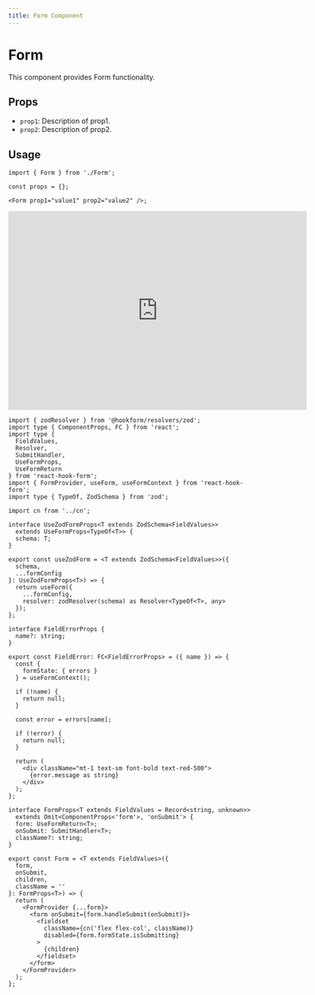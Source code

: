 ```yaml
---
title: Form Component
---
```


# Form

This component provides Form functionality.

## Props

- `prop1`: Description of prop1.
- `prop2`: Description of prop2.

## Usage

```tsx
import { Form } from './Form';

const props = {};

<Form prop1="value1" prop2="value2" />;
```

<iframe src="https://example.com" width="600" height="400" frameborder="0"></iframe>


```tsx
import { zodResolver } from '@hookform/resolvers/zod';
import type { ComponentProps, FC } from 'react';
import type {
  FieldValues,
  Resolver,
  SubmitHandler,
  UseFormProps,
  UseFormReturn
} from 'react-hook-form';
import { FormProvider, useForm, useFormContext } from 'react-hook-form';
import type { TypeOf, ZodSchema } from 'zod';

import cn from '../cn';

interface UseZodFormProps<T extends ZodSchema<FieldValues>>
  extends UseFormProps<TypeOf<T>> {
  schema: T;
}

export const useZodForm = <T extends ZodSchema<FieldValues>>({
  schema,
  ...formConfig
}: UseZodFormProps<T>) => {
  return useForm({
    ...formConfig,
    resolver: zodResolver(schema) as Resolver<TypeOf<T>, any>
  });
};

interface FieldErrorProps {
  name?: string;
}

export const FieldError: FC<FieldErrorProps> = ({ name }) => {
  const {
    formState: { errors }
  } = useFormContext();

  if (!name) {
    return null;
  }

  const error = errors[name];

  if (!error) {
    return null;
  }

  return (
    <div className="mt-1 text-sm font-bold text-red-500">
      {error.message as string}
    </div>
  );
};

interface FormProps<T extends FieldValues = Record<string, unknown>>
  extends Omit<ComponentProps<'form'>, 'onSubmit'> {
  form: UseFormReturn<T>;
  onSubmit: SubmitHandler<T>;
  className?: string;
}

export const Form = <T extends FieldValues>({
  form,
  onSubmit,
  children,
  className = ''
}: FormProps<T>) => {
  return (
    <FormProvider {...form}>
      <form onSubmit={form.handleSubmit(onSubmit)}>
        <fieldset
          className={cn('flex flex-col', className)}
          disabled={form.formState.isSubmitting}
        >
          {children}
        </fieldset>
      </form>
    </FormProvider>
  );
};

```